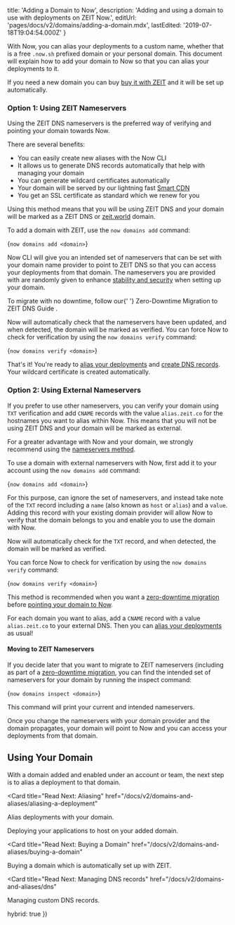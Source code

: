 
  title: 'Adding a Domain to Now',
  description: 'Adding and using a domain to use with deployments on ZEIT Now.',
  editUrl: 'pages/docs/v2/domains/adding-a-domain.mdx',
  lastEdited: '2019-07-18T19:04:54.000Z'
}

With Now, you can alias your deployments to a custom name, whether that is a free `.now.sh` prefixed domain or your personal domain. This document will explain how to add your domain to Now so that you can alias your deployments to it.

If you need a new domain you can buy [buy it with ZEIT](/docs/v2/domains-and-aliases/buying-a-domain) and it will be set up automatically.

### Option 1: Using ZEIT Nameservers

Using the ZEIT DNS nameservers is the preferred way of verifying and pointing your domain towards Now.

There are several benefits:

- You can easily create new aliases with the Now CLI
- It allows us to generate DNS records automatically that help with managing your domain
- You can generate wildcard certificates automatically
- Your domain will be served by our lightning fast [Smart CDN](/smart-cdn)
- You get an SSL certificate as standard which we renew for you

Using this method means that you will be using ZEIT DNS and your domain will be marked as a ZEIT DNS or [zeit.world](/dns) domain.

To add a domain with ZEIT, use the `now domains add` command:

<TerminalInput>{`now domains add <domain>`}</TerminalInput>

Now CLI will give you an intended set of nameservers that can be set with your domain name provider to point to ZEIT DNS so that you can access your deployments from that domain. The nameservers you are provided with are randomly given to enhance [stability and security](#stability-and-security) when setting up your domain.

<Note>
  To migrate with no downtime, follow our{' '}
  <GenericLink href="/guides/zero-downtime-domain-migration/">
    Zero-Downtime Migration to ZEIT DNS Guide
  </GenericLink>
  .
</Note>

Now will automatically check that the nameservers have been updated, and when detected, the domain will be marked as verified. You can force Now to check for verification by using the `now domains verify` command:

<TerminalInput>{`now domains verify <domain>`}</TerminalInput>

That's it! You're ready to [alias your deployments](/docs/v2/domains-and-aliases/aliasing-a-deployment) and [create DNS records](/docs/v2/domains-and-aliases/dns). Your wildcard certificate is created automatically.

### Option 2: Using External Nameservers

If you prefer to use other nameservers, you can verify your domain using `TXT` verification and add `CNAME` records with the value `alias.zeit.co` for the hostnames you want to alias within Now. This means that you will not be using ZEIT DNS and your domain will be marked as external.

For a greater advantage with Now and your domain, we strongly recommend using the [nameservers method](#option-1:-using-zeit-nameservers).

To use a domain with external nameservers with Now, first add it to your account using the `now domains add` command:

<TerminalInput>{`now domains add <domain>`}</TerminalInput>

For this purpose, can ignore the set of nameservers, and instead take note of the `TXT` record including a `name` (also known as `host` or `alias`) and a `value`. Adding this record with your existing domain provider will allow Now to verify that the domain belongs to you and enable you to use the domain with Now.

Now will automatically check for the `TXT` record, and when detected, the domain will be marked as verified.

You can force Now to check for verification by using the `now domains verify` command:

<TerminalInput>{`now domains verify <domain>`}</TerminalInput>

This method is recommended when you want a [zero-downtime migration](/guides/zero-downtime-domain-migration/) before [pointing your domain to Now](#step-2:-pointing-to-now).

For each domain you want to alias, add a `CNAME` record with a value `alias.zeit.co` to your external DNS. Then you can [alias your deployments](/docs/v2/domains-and-aliases/aliasing-a-deployment) as usual!

#### Moving to ZEIT Nameservers

If you decide later that you want to migrate to ZEIT nameservers (including as part of a [zero-downtime migration](/guides/zero-downtime-domain-migration/), you can find the intended set of nameservers for your domain by running the inspect command:

<TerminalInput>{`now domains inspect <domain>`}</TerminalInput>

This command will print your current and intended nameservers.

Once you change the nameservers with your domain provider and the domain propagates, your domain will point to Now and you can access your deployments from that domain.

## Using Your Domain

With a domain added and enabled under an account or team, the next step is to alias a deployment to that domain.

<Card
  title="Read Next: Aliasing"
  href="/docs/v2/domains-and-aliases/aliasing-a-deployment"
>
  Alias deployments with your domain.
</Card>

<Card title="Read Next: Deploying Basics" href="/docs/v2/deployments/basics">
  Deploying your applications to host on your added domain.
</Card>

<Card
  title="Read Next: Buying a Domain"
  href="/docs/v2/domains-and-aliases/buying-a-domain"
>
  Buying a domain which is automatically set up with ZEIT.
</Card>

<Card
  title="Read Next: Managing DNS records"
  href="/docs/v2/domains-and-aliases/dns"
>
  Managing custom DNS records.
</Card>

  hybrid: true
})
